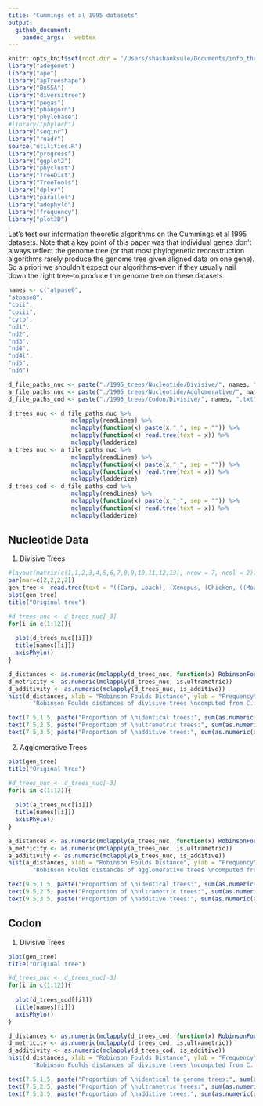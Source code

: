 ```yaml
---
title: "Cummings et al 1995 datasets"
output:
  github_document:
    pandoc_args: --webtex
---
```


```r
knitr::opts_knit$set(root.dir = '/Users/shashanksule/Documents/info_theoretic_phylo/')
library("adegenet")
library("ape")
library("apTreeshape")
library("BoSSA")
library("diversitree")
library("pegas")
library("phangorn")
library("phylobase")
#library("phyloch")
library("seqinr")
library("readr")
source("utilities.R")
library("progress")
library("ggplot2")
library("phyclust")
library("TreeDist")
library("TreeTools")
library("dplyr")
library("parallel")
library("adephylo")
library("frequency")
library("plot3D")
```


Let's test our information theoretic algorithms on the Cummings et al 1995 datasets. Note that a key point of this paper was that individual genes don't always reflect the genome tree (or that most phylogenetic reconstruction algorithms rarely produce the genome tree given aligned data on one gene). So a priori we shouldn't expect our algorithms--even if they usually nail down the right tree--to produce the genome tree on these datasets.

```r
names <- c("atpase6",
"atpase8",
"coii",
"coiii",
"cytb",
"nd1",
"nd2",
"nd3",
"nd4",
"nd4l",
"nd5",
"nd6")

d_file_paths_nuc <- paste("./1995_trees/Nucleotide/Divisive/", names, ".txt", sep = "")
a_file_paths_nuc <- paste("./1995_trees/Nucleotide/Agglomerative/", names, ".txt", sep = "")
d_file_paths_cod <- paste("./1995_trees/Codon/Divisive/", names, ".txt", sep = "")

d_trees_nuc <- d_file_paths_nuc %>%
                  mclapply(readLines) %>%
                  mclapply(function(x) paste(x,";", sep = "")) %>%
                  mclapply(function(x) read.tree(text = x)) %>%
                  mclapply(ladderize)
a_trees_nuc <- a_file_paths_nuc %>%
                  mclapply(readLines) %>%
                  mclapply(function(x) paste(x,";", sep = "")) %>%
                  mclapply(function(x) read.tree(text = x)) %>%
                  mclapply(ladderize)
d_trees_cod <- d_file_paths_cod %>%
                  mclapply(readLines) %>%
                  mclapply(function(x) paste(x,";", sep = "")) %>%
                  mclapply(function(x) read.tree(text = x)) %>%
                  mclapply(ladderize)

```

## Nucleotide Data

1. Divisive Trees

```r
#layout(matrix(c(1,1,2,3,4,5,6,7,8,9,10,11,12,13), nrow = 7, ncol = 2))
par(mar=c(2,2,2,2))
gen_tree <- read.tree(text = "((Carp, Loach), (Xenopus, (Chicken, ((Mouse, Rat),(Human, (Seal, (Whale, Bovine)))))));")
plot(gen_tree)
title("Original tree")

#d_trees_nuc <- d_trees_nuc[-3]
for(i in c(1:12)){
  
  plot(d_trees_nuc[[i]])
  title(names[[i]])
  axisPhylo()
}
```

```r
d_distances <- as.numeric(mclapply(d_trees_nuc, function(x) RobinsonFoulds(gen_tree, x)))
d_metricity <- as.numeric(mclapply(d_trees_nuc, is.ultrametric))
d_additivity <- as.numeric(mclapply(d_trees_nuc, is_additive))
hist(d_distances, xlab = "Robinson Foulds Distance", ylab = "Frequency", main = 
       "Robinson Foulds distances of divisive trees \ncomputed from C. et al '95 datasets to original")

text(7.5,1.5, paste("Proportion of \nidentical trees:", sum(as.numeric(d_distances == 0))/12))
text(7.5,2.5, paste("Proportion of \nultrametric trees:", sum(as.numeric(d_metricity == 1))/12))
text(7.5,3.5, paste("Proportion of \nadditive trees:", sum(as.numeric(d_additivity == 1))/12))
```

2. Agglomerative Trees 

```r
plot(gen_tree)
title("Original tree")

#d_trees_nuc <- d_trees_nuc[-3]
for(i in c(1:12)){
  
  plot(a_trees_nuc[[i]])
  title(names[[i]])
  axisPhylo()
}
```

```r
a_distances <- as.numeric(mclapply(a_trees_nuc, function(x) RobinsonFoulds(gen_tree, x)))
a_metricity <- as.numeric(mclapply(a_trees_nuc, is.ultrametric))
a_additivity <- as.numeric(mclapply(a_trees_nuc, is_additive))
hist(a_distances, xlab = "Robinson Foulds Distance", ylab = "Frequency", main = 
       "Robinson Foulds distances of agglomerative trees \ncomputed from C. et al '95 datasets to original")

text(9.5,1.5, paste("Proportion of \nidentical trees:", sum(as.numeric(a_distances == 0))/12))
text(9.5,2.5, paste("Proportion of \nultrametric trees:", sum(as.numeric(a_metricity == 1))/12))
text(9.5,3.5, paste("Proportion of \nadditive trees:", sum(as.numeric(a_additivity == 1))/12))
```


## Codon 

1. Divisive Trees

```r
plot(gen_tree)
title("Original tree")

#d_trees_nuc <- d_trees_nuc[-3]
for(i in c(1:12)){
  
  plot(d_trees_cod[[i]])
  title(names[[i]])
  axisPhylo()
}
```

```r
d_distances <- as.numeric(mclapply(d_trees_cod, function(x) RobinsonFoulds(gen_tree, x)))
d_metricity <- as.numeric(mclapply(d_trees_cod, is.ultrametric))
d_additivity <- as.numeric(mclapply(d_trees_cod, is_additive))
hist(d_distances, xlab = "Robinson Foulds Distance", ylab = "Frequency", main = 
       "Robinson Foulds distances of divisive trees \ncomputed from C. et al '95 datasets to original")

text(7.5,1.5, paste("Proportion of \nidentical to genome trees:", sum(as.numeric(d_distances == 0))/13))
text(7.5,2.5, paste("Proportion of \nultrametric trees:", sum(as.numeric(d_metricity == 1))/13))
text(7.5,3.5, paste("Proportion of \nadditive trees:", sum(as.numeric(d_additivity == 1))/13))
```








